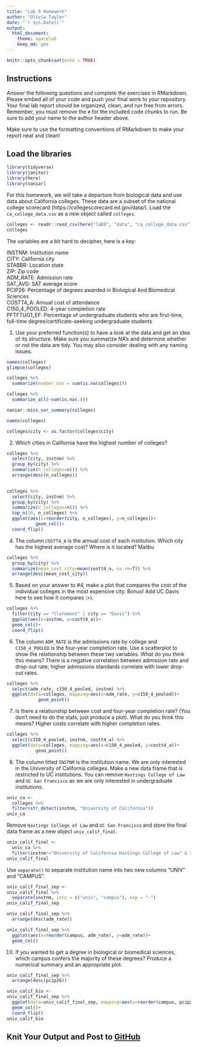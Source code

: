 ```yaml
---
title: "Lab 9 Homework"
author: "Olivia Taylor"
date: "`r Sys.Date()`"
output:
  html_document: 
    theme: spacelab
    keep_md: yes
---
```


```r
knitr::opts_chunk$set(echo = TRUE)
```

## Instructions
Answer the following questions and complete the exercises in RMarkdown. Please embed all of your code and push your final work to your repository. Your final lab report should be organized, clean, and run free from errors. Remember, you must remove the `#` for the included code chunks to run. Be sure to add your name to the author header above.  

Make sure to use the formatting conventions of RMarkdown to make your report neat and clean!  

## Load the libraries
```r
library(tidyverse)
library(janitor)
library(here)
library(naniar)
``` 

For this homework, we will take a departure from biological data and use data about California colleges. These data are a subset of the national college scorecard (https://collegescorecard.ed.gov/data/). Load the `ca_college_data.csv` as a new object called `colleges`.
```r
colleges <- readr::read_csv(here("lab9", "data", "ca_college_data.csv")) %>% janitor::clean_names()
colleges
```

The variables are a bit hard to decipher, here is a key:  

INSTNM: Institution name  
CITY: California city  
STABBR: Location state  
ZIP: Zip code  
ADM_RATE: Admission rate  
SAT_AVG: SAT average score  
PCIP26: Percentage of degrees awarded in Biological And Biomedical Sciences  
COSTT4_A: Annual cost of attendance  
C150_4_POOLED: 4-year completion rate  
PFTFTUG1_EF: Percentage of undergraduate students who are first-time, full-time degree/certificate-seeking undergraduate students  

1. Use your preferred function(s) to have a look at the data and get an idea of its structure. Make sure you summarize NA's and determine whether or not the data are tidy. You may also consider dealing with any naming issues.
```r
names(colleges)
glimpse(colleges)
```

```r
colleges %>% 
  summarize(number_nas = sum(is.na(colleges)))
```
```r
colleges %>% 
  summarize_all(~sum(is.na(.)))
```
```r
naniar::miss_var_summary(colleges)
```
```r
names(colleges)
```

```r
colleges$city <- as.factor(colleges$city)
```

2. Which cities in California have the highest number of colleges?
```r
colleges %>% 
  select(city, instnm) %>% 
  group_by(city) %>% 
  summarize(n_colleges=n()) %>% 
  arrange(desc(n_colleges))
  
```

```r
colleges %>% 
  select(city, instnm) %>% 
  group_by(city) %>% 
  summarize(n_colleges=n()) %>% 
  top_n(10, n_colleges) %>% 
  ggplot(aes(x=reorder(city, n_colleges), y=n_colleges))+
           geom_col()+
  coord_flip()
```

4. The column `COSTT4_A` is the annual cost of each institution. Which city has the highest average cost? Where is it located? Malibu
```r
colleges %>% 
  group_by(city) %>% 
  summarize(mean_cost_city=mean(costt4_a, na.rm=T)) %>% 
  arrange(desc(mean_cost_city))
```

5. Based on your answer to #4, make a plot that compares the cost of the individual colleges in the most expensive city. Bonus! Add UC Davis here to see how it compares :>).

```r
colleges %>% 
  filter(city == "Claremont" | city == "Davis") %>% 
  ggplot(aes(x=instnm, y=costt4_a))+
  geom_col()+
  coord_flip()
```

6. The column `ADM_RATE` is the admissions rate by college and `C150_4_POOLED` is the four-year completion rate. Use a scatterplot to show the relationship between these two variables. What do you think this means? There is a negative correlation between admission rate and drop-out rate; higher admissions standards correlate with lower drop-out rates. 
```r
colleges %>% 
  select(adm_rate, c150_4_pooled, instnm) %>% 
  ggplot(data=colleges, mapping=aes(x=adm_rate, y=c150_4_pooled))+
            geom_point()
```

7. Is there a relationship between cost and four-year completion rate? (You don't need to do the stats, just produce a plot). What do you think this means? Higher costs correlate with higher completion rates.
```r
colleges %>% 
  select(c150_4_pooled, instnm, costt4_a) %>% 
  ggplot(data=colleges, mapping=aes(x=c150_4_pooled, y=costt4_a))+
           geom_point()
```

8. The column titled `INSTNM` is the institution name. We are only interested in the University of California colleges. Make a new data frame that is restricted to UC institutions. You can remove `Hastings College of Law` and `UC San Francisco` as we are only interested in undergraduate institutions.
```r
univ_ca <- 
  colleges %>% 
  filter(str_detect(instnm, "University of California"))
univ_ca
```

Remove `Hastings College of Law` and `UC San Francisco` and store the final data frame as a new object `univ_calif_final`.
```r
univ_calif_final <- 
  univ_ca %>% 
  filter(instnm!="University of California-Hastings College of Law" & instnm!="University of California-San Francisco")
univ_calif_final
```

Use `separate()` to separate institution name into two new columns "UNIV" and "CAMPUS".
```r
univ_calif_final_sep <- 
univ_calif_final %>% 
  separate(instnm, into = c("univ", "campus"), sep = "-")
univ_calif_final_sep
```

```r
univ_calif_final_sep %>% 
  arrange(desc(adm_rate))
```

```r
univ_calif_final_sep %>% 
  ggplot(aes(x=reorder(campus, adm_rate), y=adm_rate))+
  geom_col()
```

10. If you wanted to get a degree in biological or biomedical sciences, which campus confers the majority of these degrees? Produce a numerical summary and an appropriate plot.
```r
univ_calif_final_sep %>% 
  arrange(desc(pcip26))
```

```r
univ_calif_bio <- 
univ_calif_final_sep %>% 
  ggplot(data=univ_calif_final_sep, mapping=aes(x=reorder(campus, pcip26), y=pcip26))+
  geom_col()+
  coord_flip()
univ_calif_bio
```

## Knit Your Output and Post to [GitHub](https://github.com/FRS417-DataScienceBiologists)